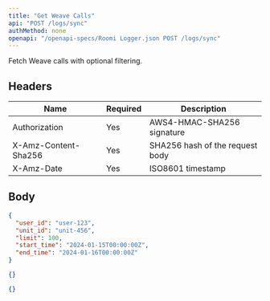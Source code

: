 ```yaml
---
title: "Get Weave Calls"
api: "POST /logs/sync"
authMethod: none
openapi: "/openapi-specs/Roomi Logger.json POST /logs/sync"
---
```


Fetch Weave calls with optional filtering.

## Headers


| Name | Required | Description |
| --- | --- | --- |
| Authorization | Yes | AWS4-HMAC-SHA256 signature |
| X-Amz-Content-Sha256 | Yes | SHA256 hash of the request body |
| X-Amz-Date | Yes | ISO8601 timestamp |


## Body

```json
{
  "user_id": "user-123",
  "unit_id": "unit-456",
  "limit": 100,
  "start_time": "2024-01-15T00:00:00Z",
  "end_time": "2024-01-16T00:00:00Z"
}
```


<RequestExample>

```json Request Body
{}
```

</RequestExample>


<ResponseExample>

```json Response
{}
```

</ResponseExample>
